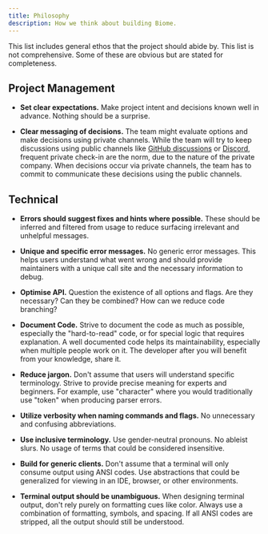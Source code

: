 ```yaml
---
title: Philosophy
description: How we think about building Biome.
---
```


This list includes general ethos that the project should abide by.
This list is not comprehensive. Some of these are obvious but are stated for completeness.

## Project Management

- **Set clear expectations.** Make project intent and decisions known well in advance.
  Nothing should be a surprise.

- **Clear messaging of decisions.** The team might evaluate options and make decisions using private channels.
  While the team will try to keep discussions using public channels like [GitHub discussions](https://github.com/biomejs/biome/discussions) or [Discord](https://discord.gg/BypW39g6Yc), frequent private check-in are the norm, due to the nature of the private company.
  When decisions occur via private channels, the team has to commit to communicate these decisions using the public channels.

## Technical

- **Errors should suggest fixes and hints where possible.** These should be inferred and filtered from usage to reduce surfacing irrelevant and unhelpful messages.

- **Unique and specific error messages.** No generic error messages.
  This helps users understand what went wrong and should provide maintainers with a unique call site and the necessary information to debug.

- **Optimise API.** Question the existence of all options and flags.
  Are they necessary? Can they be combined? How can we reduce code branching?

- **Document Code.** Strive to document the code as much as possible, especially the "hard-to-read" code, or for special logic that requires explanation.
  A well documented code helps its maintainability, especially when multiple people work on it. The developer after you will benefit from your knowledge, share it.

- **Reduce jargon.** Don't assume that users will understand specific terminology.
  Strive to provide precise meaning for experts and beginners.
  For example, use "character" where you would traditionally use "token" when producing parser errors.

- **Utilize verbosity when naming commands and flags.** No unnecessary and confusing abbreviations.

- **Use inclusive terminology.** Use gender-neutral pronouns. No ableist slurs.
  No usage of terms that could be considered insensitive.

- **Build for generic clients.** Don't assume that a terminal will only consume output using ANSI codes.
  Use abstractions that could be generalized for viewing in an IDE, browser, or other environments.

- **Terminal output should be unambiguous.** When designing terminal output, don't rely purely on formatting cues like color.
  Always use a combination of formatting, symbols, and spacing.
  If all ANSI codes are stripped, all the output should still be understood.
